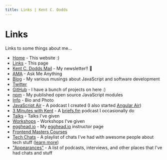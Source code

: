 ```yaml
---
title: Links | Kent C. Dodds
---
```


# Links

Links to some things about me...

- [Home](http://kentcdodds.com/) - This website :)
- [Links](http://kentcdodds.com/links) - This page
- [Kent C. Dodds Mail](https://kcd.im/news) - My newsletter!! 💌
- [AMA](https://kcd.im/ama) - Ask Me Anything
- [Blog](https://kcd.im/blog) - My various musings about JavaScript and software
  development
- [Twitter](https://kcd.im/twitter)
- [GitHub](https://kcd.im/github) - I have a bunch of projects on here :)
- [npm](https://kcd.im/npm) - My published open source JavaScript modules
- [Info](/info) - Bio and Photo
- [JavaScript Air](https://javascriptair.com/) - A podcast I created (I also
  started [Angular Air](http://angularair.com/))
- [3 Minutes with Kent](https://kcd.im/3-mins) - A
  [briefs.fm](https://briefs.fm/) podcast I occasionally do
- [Talks](/talks) - Talks I've given
- [Workshops](https://kcd.im/workshops) - Workshops I've given
- [egghead.io](https://kcd.im/egghead) - My [egghead.io](https://egghead.io/)
  instructor page
- [Frontend Masters Courses](https://frontendmasters.com/courses/)
- [Tech Chats](https://kcd.im/tech-chats) - A playlist of chats I've had with
  awesome people about tech stuff
  ([learn more](https://github.com/kentcdodds/ama/issues/125))
- ["Appearances"](https://kcd.im/appearances) - A list of podcasts, interviews,
  and other places that I've had chats and stuff
